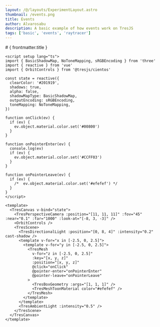 ```yaml
---
layout: /@/layouts/ExperimentLayout.astro
thumbnail: /events.png
title: Events
author: Alvarosabu
description: A basic example of how events work on TresJS
tags: ['basic', 'events', 'raytracer']
---
```



<Events client:only />

<TheInfo >
# { frontmatter.title }

```vue
<script setup lang="ts">
import { BasicShadowMap, NoToneMapping, sRGBEncoding } from 'three'
import { reactive } from 'vue'
import { OrbitControls } from '@tresjs/cientos'

const state = reactive({
  clearColor: '#201919',
  shadows: true,
  alpha: false,
  shadowMapType: BasicShadowMap,
  outputEncoding: sRGBEncoding,
  toneMapping: NoToneMapping,
})

function onClick(ev) {
  if (ev) {
    ev.object.material.color.set('#00800')
  }
}

function onPointerEnter(ev) {
  console.log(ev)
  if (ev) {
    ev.object.material.color.set('#CCFF03')
  }
}

function onPointerLeave(ev) {
  if (ev) {
    /*  ev.object.material.color.set('#efefef') */
  }
}
</script>

<template>
  <TresCanvas v-bind="state">
    <TresPerspectiveCamera :position="[11, 11, 11]" :fov="45" :near="0.1" :far="1000" :look-at="[-8, 3, -3]" />
    <OrbitControls />
    <TresScene>
      <TresDirectionalLight :position="[0, 8, 4]" :intensity="0.2" cast-shadow />
      <template v-for="x in [-2.5, 0, 2.5]">
        <template v-for="y in [-2.5, 0, 2.5]">
          <TresMesh
            v-for="z in [-2.5, 0, 2.5]"
            :key="[x, y, z]"
            :position="[x, y, z]"
            @click="onClick"
            @pointer-enter="onPointerEnter"
            @pointer-leave="onPointerLeave"
          >
            <TresBoxGeometry :args="[1, 1, 1]" />
            <TresMeshToonMaterial color="#efefef" />
          </TresMesh>
        </template>
      </template>
      <TresAmbientLight :intensity="0.5" />
    </TresScene>
  </TresCanvas>
</template>
```

</TheInfo>
